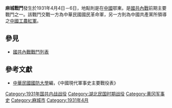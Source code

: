 {{Infobox Military Conflict|
campaign=|
image=|
caption=|
conflict=麻城戰鬥|
partof=[[國共內戰|國共內戰]]|
date=1931年4月4日－6日|
place=[[中國|中國]]鄂東|
result=共黨紅軍第二次攻擊麻城，仍未攻下麻城|
combatant1=中華民國國民革命軍新13師|
combatant2=中國共產黨紅軍10師、11師| 
commander1=新13師[[夏斗寅|夏斗寅]]|
commander2=—|
strength1=|
strength2=|
casualties1=|
casualties2=|
}}
'''麻城戰鬥'''發生於1931年4月4日－6日，地點則是在[[中國|中國]]鄂東。是[[國共內戰|國共內戰]]前期主要戰鬥之一。該戰鬥交戰一方為中華民國國民革命軍，另一方則為中國共產黨所領導之[[中國工農紅軍|中國工農紅軍]]。

==參見==
*[[國共內戰戰鬥列表|國共內戰戰鬥列表]]
==參考文獻==
*[[中華民國|中華民國]][[國防大學_(臺灣)|國防大學]]編，《中國現代軍事史主要戰役表》

[[Category:1931年国共内战战役|Category:1931年国共内战战役]]
[[Category:湖北民国时期战役|Category:湖北民国时期战役]]
[[Category:黄冈军事史|Category:黄冈军事史]]
[[Category:麻城市|Category:麻城市]]
[[Category:1931年4月|Category:1931年4月]]